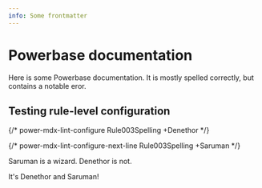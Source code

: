 ```yaml
---
info: Some frontmatter
---
```


# Powerbase documentation

Here is some Powerbase documentation. It is mostly spelled correctly, but contains a notable eror.

## Testing rule-level configuration

{/* power-mdx-lint-configure Rule003Spelling +Denethor */}

{/* power-mdx-lint-configure-next-line Rule003Spelling +Saruman */}

Saruman is a wizard. Denethor is not.

It's Denethor and Saruman!
